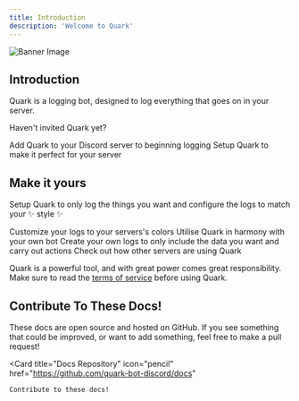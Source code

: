 ```yaml
---
title: Introduction
description: 'Welcome to Quark'
---
```


<img
  className="block"
  src="/images/banner.png"
  alt="Banner Image"
/>

## Introduction

Quark is a logging bot, designed to log everything that goes on in your server.

Haven't invited Quark yet?

<CardGroup cols={2}>
  <Card
    title="Invite Quark"
    icon="plus"
    href="https://quark.bot/api/invite?source=docs"
  >
    Add Quark to your Discord server to beginning logging
  </Card>
  <Card
    title="Setup Quark"
    icon="gear"
    href="https://quark.bot/dashboard"
  >
    Setup Quark to make it perfect for your server
  </Card>
</CardGroup>

## Make it yours

Setup Quark to only log the things you want and configure the logs to match your ✨ style ✨

<CardGroup cols={2}>
  <Card
    title="Customize"
    icon="palette"
    href="/logs/customization"
  >
    Customize your logs to your servers's colors
  </Card>
  <Card
    title="API Reference"
    icon="code"
    href="/api-reference"
  >
    Utilise Quark in harmony with your own bot
  </Card>
  <Card
    title="Create Logs"
    icon="screwdriver-wrench"
    href="/"
  >
    Create your own logs to only include the data you want and carry out actions
  </Card>
  <Card
    title="Get Inspiration"
    icon="stars"
    href="/ideas"
  >
    Check out how other servers are using Quark
  </Card>
</CardGroup>

<Warning>Quark is a powerful tool, and with great power comes great responsibility. Make sure to read
the [terms of service](https://quark.bot/legal/terms) before using Quark.</Warning>


## Contribute To These Docs!

These docs are open source and hosted on GitHub. If you see something that could be 
improved, or want to add something, feel free to make a pull request!

<Card
    title="Docs Repository"
    icon="pencil"
    href="https://github.com/quark-bot-discord/docs"
  >
    Contribute to these docs!
</Card>
